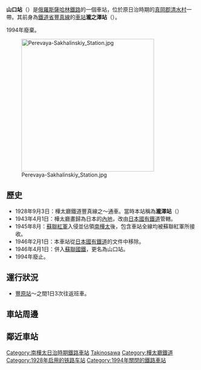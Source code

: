 {{Expand Russian|Перевал (станция)}}
'''山口站'''（{{lang-rus|Перевал|Pereval}}）是[[俄羅斯|俄羅斯]][[薩哈林鐵路|薩哈林鐵路]]的一個車站，位於原日治時期的[[真岡郡|真岡郡]][[清水村_(樺太廳)|清水村]]一帶。其前身為[[鐵道省_(日本)|鐵道省]][[豐真線|豐真線]]的[[鐵路車站|車站]]'''瀧之澤站'''（{{jpn|j=瀧ノ沢駅|hg=たきのさわえき|rm=Takinosawa eki|f=y}}）。

1994年廢棄。

[[File:Perevaya-Sakhalinskiy_Station.jpg|350px]]

==歷史== 
* 1928年9月3日：樺太廳鐵道豐真線之{{lj|鈴谷站|鈴谷駅}}～{{lj|逢坂站|逢坂駅}}通車。當時本站稱為'''瀧澤站'''（{{lang-ja|瀧沢駅}}）
* 1943年4月1日：樺太廳畫歸為日本的[[內地_(大日本帝國)|內地]]，改由[[日本國有鐵道|日本國有鐵道]]管轄。
* 1945年8月：[[蘇聯紅軍|蘇聯紅軍]]入侵並佔領[[南樺太|南樺太]]後，包含車站全線均被蘇聯紅軍所接收。
* 1946年2月1日：本車站從[[日本國有鐵道|日本國有鐵道]]的文件中移除。
* 1946年4月1日：併入[[苏联铁路运输|蘇聯國鐵]]，更名為山口站。
* 1994年廢止。

==運行狀況== 
* [[豐原站_(樺太廳)|豐原站]]～{{lj|北真岡站 (樺太廳)|北真岡駅 (樺太)|北真岡站}}之間1日3次往返班車。

==車站周邊==


==鄰近車站==
{{start rail box|鐵道省{{lj|樺太鐵道局|樺太鉄道局}}}}
{{s-abandoned|{{lj|奥鈴谷站|奥鈴谷駅}}}}
{{s-line|[[豐真線|豐真線]]|（廢止）|gray}}
{{s-abandoned|{{lj|中野站 (樺太廳)|中野駅 (樺太)|中野站}}}}
{{end box}}

{{豐真線}}
[[Category:南樺太日治時期鐵路車站|Category:南樺太日治時期鐵路車站]]
[[Category:日本國有鐵道廢站|Takinosawa]]
[[Category:樺太廳鐵道|Category:樺太廳鐵道]]
[[Category:1928年启用的铁路车站|Category:1928年启用的铁路车站]]
[[Category:1994年關閉的鐵路車站|Category:1994年關閉的鐵路車站]]